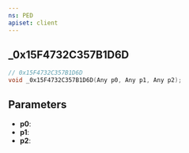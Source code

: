 ```yaml
---
ns: PED
apiset: client
---
```

## _0x15F4732C357B1D6D

```c
// 0x15F4732C357B1D6D
void _0x15F4732C357B1D6D(Any p0, Any p1, Any p2);
```


## Parameters
* **p0**:
* **p1**:
* **p2**: